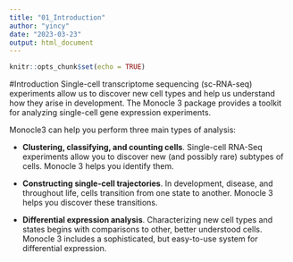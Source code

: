 ```yaml
---
title: "01_Introduction"
author: "yincy"
date: "2023-03-23"
output: html_document
---
```


```r
knitr::opts_chunk$set(echo = TRUE)
```


#Introduction
Single-cell transcriptome sequencing (sc-RNA-seq) experiments allow us to discover new cell types and help us understand how they arise in development. The Monocle 3 package provides a toolkit for analyzing single-cell gene expression experiments.

Monocle3 can help you perform three main types of analysis:

- **Clustering, classifying, and counting cells**. Single-cell RNA-Seq experiments allow you to discover new (and possibly rare) subtypes of cells. Monocle 3 helps you identify them.

- **Constructing single-cell trajectories**. In development, disease, and throughout life, cells transition from one state to another. Monocle 3 helps you discover these transitions.

- **Differential expression analysis**. Characterizing new cell types and states begins with comparisons to other, better understood cells. Monocle 3 includes a sophisticated, but easy-to-use system for differential expression.






